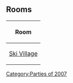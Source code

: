 {{NeedSWFs}}


==Rooms==
{|class="wikitable" style="margin: 1em auto;"
!Room
|-
|[[Media:RoomsVillage-CampPenguin.swf|Ski Village]]
|}

{{Parties}}

[[Category:Parties of 2007]]